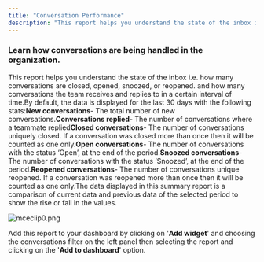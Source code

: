 ```yaml
---
title: "Conversation Performance"
description: "This report helps you understand the state of the inbox i.e. how many conversations are closed, opened, snoozed, or reopened. and how many conversatio..."
---
```


### Learn how conversations are being handled in the organization.

This report helps you understand the state of the inbox i.e. how many conversations are closed, opened, snoozed, or reopened. and how many conversations the team receives and replies to in a certain interval of time.By default, the data is displayed for the last 30 days with the following stats:**New conversations**- The total number of new conversations.**Conversations replied**- The number of conversations where a teammate replied**Closed conversations**- The number of conversations uniquely closed. If a conversation was closed more than once then it will be counted as one only.**Open conversations**- The number of conversations with the status ‘Open’, at the end of the period.**Snoozed conversations**- The number of conversations with the status ‘Snoozed’, at the end of the period.**Reopened conversations**- The number of conversations unique reopened. If a conversation was reopened more than once then it will be counted as one only.The data displayed in this summary report is a comparison of current data and previous data of the selected period to show the rise or fall in the values.

![mceclip0.png](./images/mceclip0-5.png)

Add this report to your dashboard by clicking on '**Add widget**' and choosing the conversations filter on the left panel then selecting the report and clicking on the '**Add to dashboard**' option.
